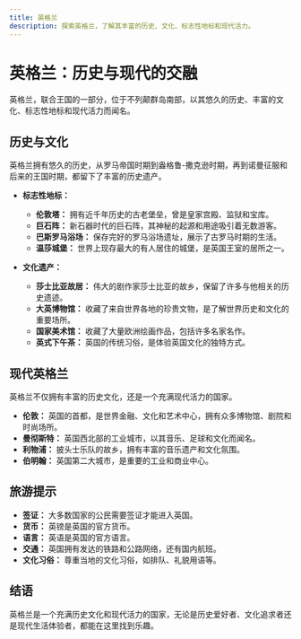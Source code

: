 ```yaml
---
title: 英格兰
description: 探索英格兰，了解其丰富的历史、文化、标志性地标和现代活力。
---
```


# 英格兰：历史与现代的交融

英格兰，联合王国的一部分，位于不列颠群岛南部，以其悠久的历史、丰富的文化、标志性地标和现代活力而闻名。

## 历史与文化

英格兰拥有悠久的历史，从罗马帝国时期到盎格鲁-撒克逊时期，再到诺曼征服和后来的王国时期，都留下了丰富的历史遗产。

- **标志性地标：**

  - **伦敦塔：** 拥有近千年历史的古老堡垒，曾是皇家宫殿、监狱和宝库。
  - **巨石阵：** 新石器时代的巨石阵，其神秘的起源和用途吸引着无数游客。
  - **巴斯罗马浴场：** 保存完好的罗马浴场遗址，展示了古罗马时期的生活。
  - **温莎城堡：** 世界上现存最大的有人居住的城堡，是英国王室的居所之一。

- **文化遗产：**
  - **莎士比亚故居：** 伟大的剧作家莎士比亚的故乡，保留了许多与他相关的历史遗迹。
  - **大英博物馆：** 收藏了来自世界各地的珍贵文物，是了解世界历史和文化的重要场所。
  - **国家美术馆：** 收藏了大量欧洲绘画作品，包括许多名家名作。
  - **英式下午茶：** 英国的传统习俗，是体验英国文化的独特方式。

## 现代英格兰

英格兰不仅拥有丰富的历史文化，还是一个充满现代活力的国家。

- **伦敦：** 英国的首都，是世界金融、文化和艺术中心，拥有众多博物馆、剧院和时尚场所。
- **曼彻斯特：** 英国西北部的工业城市，以其音乐、足球和文化而闻名。
- **利物浦：** 披头士乐队的故乡，拥有丰富的音乐遗产和文化氛围。
- **伯明翰：** 英国第二大城市，是重要的工业和商业中心。

## 旅游提示

- **签证：** 大多数国家的公民需要签证才能进入英国。
- **货币：** 英镑是英国的官方货币。
- **语言：** 英语是英国的官方语言。
- **交通：** 英国拥有发达的铁路和公路网络，还有国内航班。
- **文化习俗：** 尊重当地的文化习俗，如排队、礼貌用语等。

## 结语

英格兰是一个充满历史文化和现代活力的国家，无论是历史爱好者、文化追求者还是现代生活体验者，都能在这里找到乐趣。

